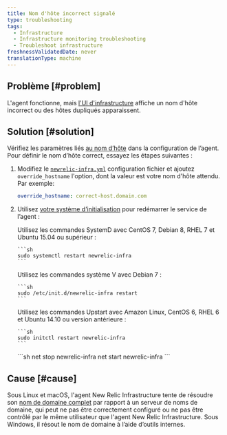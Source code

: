 ```yaml
---
title: Nom d'hôte incorrect signalé
type: troubleshooting
tags:
  - Infrastructure
  - Infrastructure monitoring troubleshooting
  - Troubleshoot infrastructure
freshnessValidatedDate: never
translationType: machine
---
```


## Problème [#problem]

L&apos;agent fonctionne, mais [l&apos;UI d&apos;infrastructure](/docs/infrastructure/infrastructure-ui-pages/infra-hosts-ui-page) affiche un nom d&apos;hôte incorrect ou des hôtes dupliqués apparaissent.

## Solution [#solution]

Vérifiez les paramètres liés [au nom d’hôte](/docs/infrastructure/install-infrastructure-agent/configuration/infrastructure-agent-configuration-settings/#hostname-variables) dans la configuration de l’agent. Pour définir le nom d’hôte correct, essayez les étapes suivantes :

1. Modifiez le [`newrelic-infra.yml`](/docs/infrastructure/new-relic-infrastructure/configuration/configure-infrastructure-agent#config-file) configuration fichier et ajoutez `override_hostname` l&apos;option, dont la valeur est votre nom d&apos;hôte attendu. Par exemple:

   ```yml
   override_hostname: correct-host.domain.com
   ```

2. Utilisez [votre système d’initialisation](/docs/infrastructure/new-relic-infrastructure/configuration/start-stop-restart-check-infrastructure-agent-status#init-system) pour redémarrer le service de l’agent :

   <CollapserGroup>
     <Collapser id="systemd-verify-status" title="Redémarrez l'agent avec SystemD">
       Utilisez les commandes SystemD avec CentOS 7, Debian 8, RHEL 7 et Ubuntu 15.04 ou supérieur :

       ```sh
       sudo systemctl restart newrelic-infra
       ```
     </Collapser>

     <Collapser id="systemv-verify-status" title="Redémarrez l'agent avec le système V">
       Utilisez les commandes système V avec Debian 7 :

       ```sh
       sudo /etc/init.d/newrelic-infra restart
       ```
     </Collapser>

     <Collapser id="upstart-verify-status" title="Redémarrez l'agent avec Upstart">
       Utilisez les commandes Upstart avec Amazon Linux, CentOS 6, RHEL 6 et Ubuntu 14.10 ou version antérieure :

       ```sh
       sudo initctl restart newrelic-infra
       ```
     </Collapser>

     <Collapser id="windows-verify-status" title="Redémarrer l'agent sous Windows">
       ```sh
       net stop newrelic-infra
       net start newrelic-infra
       ```
     </Collapser>
   </CollapserGroup>

## Cause [#cause]

Sous Linux et macOS, l&apos;agent New Relic Infrastructure tente de résoudre son [nom de domaine complet](https://en.wikipedia.org/wiki/Fully_qualified_domain_name) par rapport à un serveur de noms de domaine, qui peut ne pas être correctement configuré ou ne pas être contrôlé par le même utilisateur que l&apos;agent New Relic Infrastructure. Sous Windows, il résout le nom de domaine à l’aide d’outils internes.